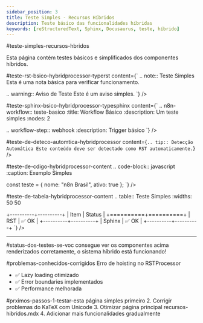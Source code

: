 ---
sidebar_position: 3
title: Teste Simples - Recursos Híbridos
description: Teste básico das funcionalidades híbridas
keywords: [reStructuredText, Sphinx, Docusaurus, teste, híbrido]
---


#teste-simples-recursos-hbridos

Esta página contém testes básicos e simplificados dos componentes híbridos.

#teste-rst-bsico-hybridprocessor-typerst content={`
.. note:: Teste Simples
   Esta é uma nota básica para verificar funcionamento.

.. warning:: Aviso de Teste
   Este é um aviso simples.
`} />

#teste-sphinx-bsico-hybridprocessor-typesphinx content={`
.. n8n-workflow:: teste-basico
   :title: Workflow Básico
   :description: Um teste simples
   :nodes: 2

   .. workflow-step:: webhook
      :description: Trigger básico
`} />

#teste-de-deteco-automtica-hybridprocessor content={`
.. tip:: Detecção Automática
   Este conteúdo deve ser detectado como RST automaticamente.
`} />

#teste-de-cdigo-hybridprocessor-content
.. code-block:: javascript
   :caption: Exemplo Simples

   const teste = {
     nome: "n8n Brasil",
     ativo: true
   };
`} />

#teste-de-tabela-hybridprocessor-content
.. table:: Teste Simples
   :widths: 50 50

   +----------+----------+
   | Item     | Status   |
   +==========+==========+
   | RST      | ✅ OK    |
   +----------+----------+
   | Sphinx   | ✅ OK    |
   +----------+----------+
`} />

---

#status-dos-testes-se-voc consegue ver os componentes acima renderizados corretamente, o sistema híbrido está funcionando! 

#problemas-conhecidos-corrigidos Erro de hoisting no RSTProcessor
- ✅ Lazy loading otimizado
- ✅ Error boundaries implementados
- ✅ Performance melhorada

#prximos-passos-1-testar-esta página simples primeiro
2. Corrigir problemas do KaTeX com Unicode
3. Otimizar página principal recursos-hibridos.mdx
4. Adicionar mais funcionalidades gradualmente 